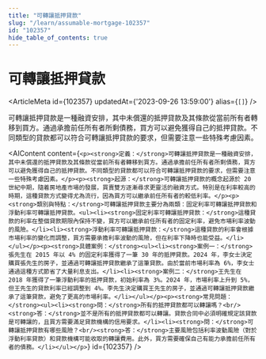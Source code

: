 ```yaml
---
title: "可轉讓抵押貸款"
slug: "/learn/assumable-mortgage-102357"
id: "102357"
hide_table_of_contents: true
---
```



# 可轉讓抵押貸款

<ArticleMeta id={102357} updatedAt={'2023-09-26 13:59:00'} alias={`[]`} />
<div className='border-solid border-b border-t-0 my-4 border-[var(--ifm-color-gray-300)]' />

可轉讓抵押貸款是一種融資安排，其中未償還的抵押貸款及其條款從當前所有者轉移到買方。通過承擔前任所有者所剩債務，買方可以避免獲得自己的抵押貸款。不同類型的貸款都可以符合可轉讓抵押貸款的要求，但需要注意一些特殊考慮因素。

<AIContent content={`<p><strong>定義：</strong>可轉讓抵押貸款是一種融資安排，其中未償還的抵押貸款及其條款從當前所有者轉移到買方。通過承擔前任所有者所剩債務，買方可以避免獲得自己的抵押貸款。不同類型的貸款都可以符合可轉讓抵押貸款的要求，但需要注意一些特殊考慮因素。</p><p><strong>起源：</strong>可轉讓抵押貸款的概念起源於 20 世紀中期，隨着房地產市場的發展，買賣雙方逐漸尋求更靈活的融資方式。特別是在利率較高的時期，這種貸款方式變得尤為流行，因為買方可以繼承前任所有者的較低利率。</p><p><strong>類別與特點：</strong>可轉讓抵押貸款主要分為兩類：固定利率可轉讓抵押貸款和浮動利率可轉讓抵押貸款。<ul><li><strong>固定利率可轉讓抵押貸款：</strong>這種貸款的利率在整個貸款期限內保持不變，買方可以繼承前任所有者的固定利率，避免市場利率波動的風險。</li><li><strong>浮動利率可轉讓抵押貸款：</strong>這種貸款的利率會根據市場利率的變化而調整，買方需要承擔利率波動的風險，但在利率下降時也能受益。</li></ul></p><p><strong>具體案例：</strong><ul><li><strong>案例一：</strong>張先生在 2015 年以 4% 的固定利率獲得了一筆 30 年的抵押貸款。2024 年，李女士決定購買張先生的房子，並通過可轉讓抵押貸款繼承了這筆貸款。由於當前市場利率為 6%，李女士通過這種方式節省了大量利息支出。</li><li><strong>案例二：</strong>王先生在 2018 年獲得了一筆浮動利率的抵押貸款，初始利率為 3%。2024 年，市場利率上升到 5%，但王先生的貸款利率已經調整到 4%。李先生決定購買王先生的房子，並通過可轉讓抵押貸款繼承了這筆貸款，避免了更高的市場利率。</li></ul></p><p><strong>常見問題：</strong><ul><li><strong>問：</strong>所有的抵押貸款都可以轉讓嗎？<br/><strong>答：</strong>並不是所有的抵押貸款都可以轉讓。貸款合同中必須明確規定該貸款是可轉讓的，且買方需要滿足貸款機構的信用要求。</li><li><strong>問：</strong>可轉讓抵押貸款有哪些風險？<br/><strong>答：</strong>主要風險包括利率波動風險（對於浮動利率貸款）和貸款機構可能收取的轉讓費用。此外，買方需要確保自己有能力承擔前任所有者的債務。</li></ul></p>`} id={102357} />
